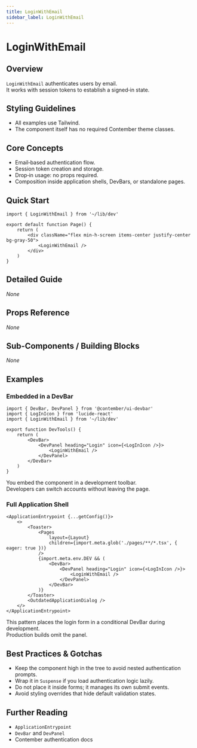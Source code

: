 ```yaml
---
title: LoginWithEmail
sidebar_label: LoginWithEmail
---
```


# LoginWithEmail

## Overview
`LoginWithEmail` authenticates users by email.  
It works with session tokens to establish a signed‑in state.

## Styling Guidelines
* All examples use Tailwind.
* The component itself has no required Contember theme classes.

## Core Concepts
* Email‑based authentication flow.
* Session token creation and storage.
* Drop‑in usage: no props required.
* Composition inside application shells, DevBars, or standalone pages.

## Quick Start
```tsx
import { LoginWithEmail } from '~/lib/dev'

export default function Page() {
	return (
		<div className="flex min-h-screen items-center justify-center bg-gray-50">
			<LoginWithEmail />
		</div>
	)
}
```

## Detailed Guide
_None_

## Props Reference
_None_

## Sub-Components / Building Blocks
_None_

## Examples

### Embedded in a DevBar
```tsx
import { DevBar, DevPanel } from '@contember/ui-devbar'
import { LogInIcon } from 'lucide-react'
import { LoginWithEmail } from '~/lib/dev'

export function DevTools() {
	return (
		<DevBar>
			<DevPanel heading="Login" icon={<LogInIcon />}>
				<LoginWithEmail />
			</DevPanel>
		</DevBar>
	)
}
```
You embed the component in a development toolbar.  
Developers can switch accounts without leaving the page.

### Full Application Shell
```tsx
<ApplicationEntrypoint {...getConfig()}>
	<>
		<Toaster>
			<Pages
				layout={Layout}
				children={import.meta.glob('./pages/**/*.tsx', { eager: true })}
			/>
			{import.meta.env.DEV && (
				<DevBar>
					<DevPanel heading="Login" icon={<LogInIcon />}>
						<LoginWithEmail />
					</DevPanel>
				</DevBar>
			)}
		</Toaster>
		<OutdatedApplicationDialog />
	</>
</ApplicationEntrypoint>
```
This pattern places the login form in a conditional DevBar during development.  
Production builds omit the panel.

## Best Practices & Gotchas
* Keep the component high in the tree to avoid nested authentication prompts.
* Wrap it in `Suspense` if you load authentication logic lazily.
* Do not place it inside forms; it manages its own submit events.
* Avoid styling overrides that hide default validation states.

## Further Reading
* `ApplicationEntrypoint`
* `DevBar` and `DevPanel`
* Contember authentication docs

<!-- End of Generated Documentation -->